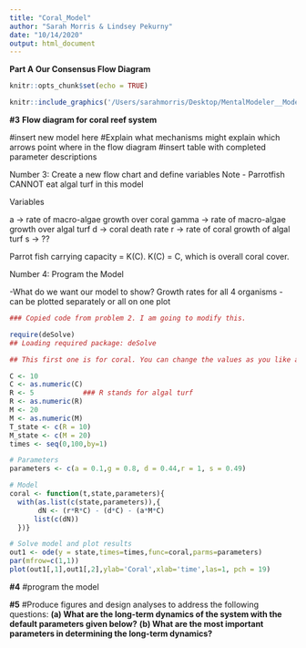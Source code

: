 ```yaml
---
title: "Coral_Model"
author: "Sarah Morris & Lindsey Pekurny"
date: "10/14/2020"
output: html_document
---
```


**Part A**
**Our Consensus Flow Diagram**

```r
knitr::opts_chunk$set(echo = TRUE)

knitr::include_graphics('/Users/sarahmorris/Desktop/MentalModeler__Model__[author]__2020-10-14_14_06_21.png')


```
**#3**
**Flow diagram for coral reef system**

#insert new model here
#Explain what mechanisms might explain which arrows point where in the flow diagram
#insert table with completed parameter descriptions

Number 3: Create a new flow chart and define variables
Note - Parrotfish CANNOT eat algal turf in this model

Variables

  a -> rate of macro-algae growth over coral
  gamma -> rate of macro-algae growth over algal turf
  d -> coral death rate
  r -> rate of coral growth of algal turf
  s -> ??
  
Parrot fish carrying capacity = K(C). K(C) = C, which is overall coral cover.


Number 4: Program the Model

-What do we want our model to show?
  Growth rates for all 4 organisms - can be plotted separately or all on one plot


```r
### Copied code from problem 2. I am going to modify this.

require(deSolve)
## Loading required package: deSolve

## This first one is for coral. You can change the values as you like and see how coral's growth rate is influenced

C <- 10
C <- as.numeric(C)
R <- 5            ### R stands for algal turf
R <- as.numeric(R)
M <- 20
M <- as.numeric(M)
T_state <- c(R = 10)
M_state <- c(M = 20)
times <- seq(0,100,by=1)

# Parameters
parameters <- c(a = 0.1,g = 0.8, d = 0.44,r = 1, s = 0.49)

# Model
coral <- function(t,state,parameters){
  with(as.list(c(state,parameters)),{
       dN <- (r*R*C) - (d*C) - (a*M*C)
      list(c(dN))   
  })}

# Solve model and plot results
out1 <- ode(y = state,times=times,func=coral,parms=parameters)
par(mfrow=c(1,1))
plot(out1[,1],out1[,2],ylab='Coral',xlab='time',las=1, pch = 19)

```

**#4**
#program the model

**#5**
#Produce figures and design analyses to address the following questions: 
**(a) What are the long-term dynamics of the system with the default parameters given below?**
**(b) What are the most important parameters in determining the long-term dynamics?**
